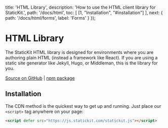 
  title: 'HTML Library',
  description: 'How to use the HTML client library for StaticKit.',
  path: '/docs/html',
  toc: [
    [1, "Installation", "#installation"]
  ],
  next: {
    path: '/docs/html/forms',
    label: 'Forms'
  }
});

# HTML Library

The StaticKit HTML library is designed for environments where you are authoring plain HTML (instead a framework like React). If you are using a static site generator like Jekyll, Hugo, or Middleman, this is the library for you.

[Source on GitHub](https://github.com/unstacked/statickit-html) | [npm package](https://www.npmjs.com/package/@statickit/html)

## Installation

The CDN method is the quickest way to get up and running. Just place our `<script>` tag anywhere on your page:

```html
<script defer src="https://js.statickit.com/statickit.js"></script>
```
